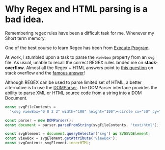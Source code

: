 


# Why Regex and HTML parsing is a bad idea.

Remembering regex rules have been a difficult task for me. Whenever my Short term memory.

One of the best course to learn Regex has been from [Execute Program](https://www.executeprogram.com/courses/regexes).

At work, I stumbled upon a task to parse the `viewbox` property from an `svg` file. As usual, unable to recall the correct REGEX rules landed me on **stack-overflow**.
Almost all the Regex + HTML answers point to [this question](https://stackoverflow.com/questions/1732348/regex-match-open-tags-except-xhtml-self-contained-tags) on stack overflow and the [famous answer](https://stackoverflow.com/a/1732454/1766033)!

Although REGEX can be used to parse limited set of HTML, a better alternative is to use the [DOMParser](https://developer.mozilla.org/en-US/docs/Web/API/DOMParser).
The DOMParser interface provides the ability to parse XML or HTML source code from a string into a DOM Document.

```typescript
const svgFileContents =
  '<svg viewBox="0 0 2 2" width="100" height="100"><circle cx="50" cy="50" r="40" stroke="green" stroke-width="4" fill="yellow" /></svg>';

const parser = new DOMParser();
const document = parser.parseFromString(svgFileContents, 'text/html');

const svgElement = document.querySelector('svg') as SVGSVGElement;
const viewBox = svgElement.getAttribute('viewBox');
const svgContent: svgElement.innerHTML;
```
